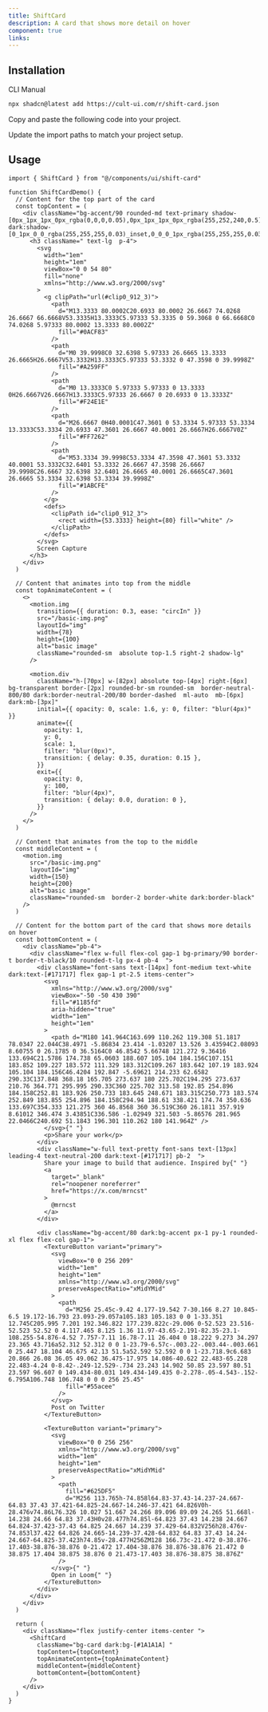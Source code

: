 ```yaml
---
title: ShiftCard
description: A card that shows more detail on hover
component: true
links:
---
```


<ComponentPreview
  name="shift-card-demo"
  className="[&_.preview>[data-orientation=vertical]]:sm:max-w-[70%]"
  description="All variations"
/>

## Installation

<CodeTabs>

<TabsList>
  <TabsTrigger value="cli">CLI</TabsTrigger>
  <TabsTrigger value="manual">Manual</TabsTrigger>
</TabsList>

<TabsContent value="cli">

```bash
npx shadcn@latest add https://cult-ui.com/r/shift-card.json
```

</TabsContent>

<TabsContent value="manual">

<Steps>

<Step>Copy and paste the following code into your project.</Step>

<ComponentSource name="shift-card" />

<Step>Update the import paths to match your project setup.</Step>

</Steps>

</TabsContent>

</CodeTabs>

## Usage

```tsx
import { ShiftCard } from "@/components/ui/shift-card"
```

```tsx
function ShiftCardDemo() {
  // Content for the top part of the card
  const topContent = (
    <div className="bg-accent/90 rounded-md text-primary shadow-[0px_1px_1px_0px_rgba(0,0,0,0.05),0px_1px_1px_0px_rgba(255,252,240,0.5)_inset,0px_0px_0px_1px_hsla(0,0%,100%,0.1)_inset,0px_0px_1px_0px_rgba(28,27,26,0.5)] dark:shadow-[0_1px_0_0_rgba(255,255,255,0.03)_inset,0_0_0_1px_rgba(255,255,255,0.03)_inset,0_0_0_1px_rgba(0,0,0,0.1),0_2px_2px_0_rgba(0,0,0,0.1),0_4px_4px_0_rgba(0,0,0,0.1),0_8px_8px_0_rgba(0,0,0,0.1)]">
      <h3 className=" text-lg  p-4">
        <svg
          width="1em"
          height="1em"
          viewBox="0 0 54 80"
          fill="none"
          xmlns="http://www.w3.org/2000/svg"
        >
          <g clipPath="url(#clip0_912_3)">
            <path
              d="M13.3333 80.0002C20.6933 80.0002 26.6667 74.0268 26.6667 66.6668V53.3335H13.3333C5.97333 53.3335 0 59.3068 0 66.6668C0 74.0268 5.97333 80.0002 13.3333 80.0002Z"
              fill="#0ACF83"
            />
            <path
              d="M0 39.9998C0 32.6398 5.97333 26.6665 13.3333 26.6665H26.6667V53.3332H13.3333C5.97333 53.3332 0 47.3598 0 39.9998Z"
              fill="#A259FF"
            />
            <path
              d="M0 13.3333C0 5.97333 5.97333 0 13.3333 0H26.6667V26.6667H13.3333C5.97333 26.6667 0 20.6933 0 13.3333Z"
              fill="#F24E1E"
            />
            <path
              d="M26.6667 0H40.0001C47.3601 0 53.3334 5.97333 53.3334 13.3333C53.3334 20.6933 47.3601 26.6667 40.0001 26.6667H26.6667V0Z"
              fill="#FF7262"
            />
            <path
              d="M53.3334 39.9998C53.3334 47.3598 47.3601 53.3332 40.0001 53.3332C32.6401 53.3332 26.6667 47.3598 26.6667 39.9998C26.6667 32.6398 32.6401 26.6665 40.0001 26.6665C47.3601 26.6665 53.3334 32.6398 53.3334 39.9998Z"
              fill="#1ABCFE"
            />
          </g>
          <defs>
            <clipPath id="clip0_912_3">
              <rect width={53.3333} height={80} fill="white" />
            </clipPath>
          </defs>
        </svg>
        Screen Capture
      </h3>
    </div>
  )

  // Content that animates into top from the middle
  const topAnimateContent = (
    <>
      <motion.img
        transition={{ duration: 0.3, ease: "circIn" }}
        src="/basic-img.png"
        layoutId="img"
        width={78}
        height={100}
        alt="basic image"
        className="rounded-sm  absolute top-1.5 right-2 shadow-lg"
      />

      <motion.div
        className="h-[70px] w-[82px] absolute top-[4px] right-[6px] bg-transparent border-[2px] rounded-br-sm rounded-sm  border-neutral-800/80 dark:border-neutral-200/80 border-dashed  ml-auto  mb-[6px] dark:mb-[3px]"
        initial={{ opacity: 0, scale: 1.6, y: 0, filter: "blur(4px)" }}
        animate={{
          opacity: 1,
          y: 0,
          scale: 1,
          filter: "blur(0px)",
          transition: { delay: 0.35, duration: 0.15 },
        }}
        exit={{
          opacity: 0,
          y: 100,
          filter: "blur(4px)",
          transition: { delay: 0.0, duration: 0 },
        }}
      />
    </>
  )

  // Content that animates from the top to the middle
  const middleContent = (
    <motion.img
      src="/basic-img.png"
      layoutId="img"
      width={150}
      height={200}
      alt="basic image"
      className="rounded-sm  border-2 border-white dark:border-black"
    />
  )

  // Content for the bottom part of the card that shows more details on hover
  const bottomContent = (
    <div className="pb-4">
      <div className="flex w-full flex-col gap-1 bg-primary/90 border-t border-t-black/10 rounded-t-lg px-4 pb-4  ">
        <div className="font-sans text-[14px] font-medium text-white dark:text-[#171717] flex gap-1 pt-2.5 items-center">
          <svg
            xmlns="http://www.w3.org/2000/svg"
            viewBox="-50 -50 430 390"
            fill="#1185fd"
            aria-hidden="true"
            width="1em"
            height="1em"
          >
            <path d="M180 141.964C163.699 110.262 119.308 51.1817 78.0347 22.044C38.4971 -5.86834 23.414 -1.03207 13.526 3.43594C2.08093 8.60755 0 26.1785 0 36.5164C0 46.8542 5.66748 121.272 9.36416 133.694C21.5786 174.738 65.0603 188.607 105.104 184.156C107.151 183.852 109.227 183.572 111.329 183.312C109.267 183.642 107.19 183.924 105.104 184.156C46.4204 192.847 -5.69621 214.233 62.6582 290.33C137.848 368.18 165.705 273.637 180 225.702C194.295 273.637 210.76 364.771 295.995 290.33C360 225.702 313.58 192.85 254.896 184.158C252.81 183.926 250.733 183.645 248.671 183.315C250.773 183.574 252.849 183.855 254.896 184.158C294.94 188.61 338.421 174.74 350.636 133.697C354.333 121.275 360 46.8568 360 36.519C360 26.1811 357.919 8.61012 346.474 3.43851C336.586 -1.02949 321.503 -5.86576 281.965 22.0466C240.692 51.1843 196.301 110.262 180 141.964Z" />
          </svg>{" "}
          <p>Share your work</p>
        </div>
        <div className="w-full text-pretty font-sans text-[13px] leading-4 text-neutral-200 dark:text-[#171717] pb-2  ">
          Share your image to build that audience. Inspired by{" "}
          <a
            target="_blank"
            rel="noopener noreferrer"
            href="https://x.com/mrncst"
          >
            @mrncst
          </a>
        </div>

        <div className="bg-accent/80 dark:bg-accent px-1 py-1 rounded-xl flex flex-col gap-1">
          <TextureButton variant="primary">
            <svg
              viewBox="0 0 256 209"
              width="1em"
              height="1em"
              xmlns="http://www.w3.org/2000/svg"
              preserveAspectRatio="xMidYMid"
            >
              <path
                d="M256 25.45c-9.42 4.177-19.542 7-30.166 8.27 10.845-6.5 19.172-16.793 23.093-29.057a105.183 105.183 0 0 1-33.351 12.745C205.995 7.201 192.346.822 177.239.822c-29.006 0-52.523 23.516-52.523 52.52 0 4.117.465 8.125 1.36 11.97-43.65-2.191-82.35-23.1-108.255-54.876-4.52 7.757-7.11 16.78-7.11 26.404 0 18.222 9.273 34.297 23.365 43.716a52.312 52.312 0 0 1-23.79-6.57c-.003.22-.003.44-.003.661 0 25.447 18.104 46.675 42.13 51.5a52.592 52.592 0 0 1-23.718.9c6.683 20.866 26.08 36.05 49.062 36.475-17.975 14.086-40.622 22.483-65.228 22.483-4.24 0-8.42-.249-12.529-.734 23.243 14.902 50.85 23.597 80.51 23.597 96.607 0 149.434-80.031 149.434-149.435 0-2.278-.05-4.543-.152-6.795A106.748 106.748 0 0 0 256 25.45"
                fill="#55acee"
              />
            </svg>
            Post on Twitter
          </TextureButton>

          <TextureButton variant="primary">
            <svg
              viewBox="0 0 256 256"
              xmlns="http://www.w3.org/2000/svg"
              width="1em"
              height="1em"
              preserveAspectRatio="xMidYMid"
            >
              <path
                fill="#625DF5"
                d="M256 113.765h-74.858l64.83-37.43-14.237-24.667-64.83 37.43 37.421-64.825-24.667-14.246-37.421 64.826V0h-28.476v74.86L76.326 10.027 51.667 24.266 89.096 89.09 24.265 51.668l-14.238 24.66 64.83 37.43H0v28.477h74.85l-64.823 37.43 14.238 24.667 64.824-37.423-37.43 64.825 24.667 14.239 37.429-64.832V256h28.476v-74.853l37.422 64.826 24.665-14.239-37.428-64.832 64.83 37.43 14.24-24.667-64.825-37.423h74.85v-28.477H256ZM128 166.73c-21.472 0-38.876-17.403-38.876-38.876 0-21.472 17.404-38.876 38.876-38.876 21.472 0 38.875 17.404 38.875 38.876 0 21.473-17.403 38.876-38.875 38.876Z"
              />
            </svg>{" "}
            Open in Loom{" "}
          </TextureButton>
        </div>
      </div>
    </div>
  )

  return (
    <div className="flex justify-center items-center ">
      <ShiftCard
        className="bg-card dark:bg-[#1A1A1A] "
        topContent={topContent}
        topAnimateContent={topAnimateContent}
        middleContent={middleContent}
        bottomContent={bottomContent}
      />
    </div>
  )
}
```
